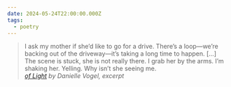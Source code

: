 ```yaml
---
date: 2024-05-24T22:00:00.000Z
tags:
  - poetry
---
```

> I ask my mother if she’d like to go for a drive. There’s a loop—we’re backing out of the driveway—it’s taking a long time to happen. [...] The scene is stuck, she is not really there. I grab her by the arms. I’m shaking her. Yelling. Why isn’t she seeing me.<br/>
> <cite><i>[of Light](https://poems.com/poem/of-light-excerpt/)</i> by Danielle Vogel, excerpt</cite>
